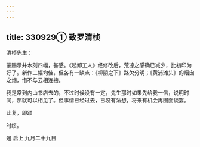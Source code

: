```yaml
---
---
---
```

title: 330929① 致罗清桢
---




清桢先生：

蒙赐示并木刻四幅，甚感。《起卸工人》经修改后，荒凉之感确已减少，比初印为好了。新作二幅均佳，但各有一缺点：《柳阴之下》路欠分明；《黄浦滩头》的烟囱之烟，惜不与云相连接。

我是常到内山书店去的，不过时候没有一定，先生那时如果先给我一信，说明时间，那就可以相见了。但事情已经过去，已没有法想，将来有机会再图面谈罢。

此复，即颂

时绥。

迅 启上 九月二十九日